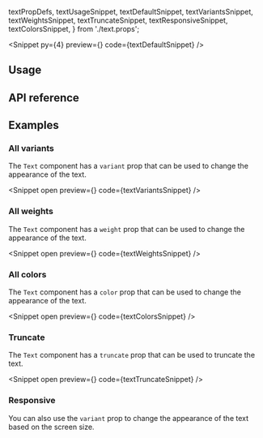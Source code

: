   textPropDefs,
  textUsageSnippet,
  textDefaultSnippet,
  textVariantsSnippet,
  textWeightsSnippet,
  textTruncateSnippet,
  textResponsiveSnippet,
  textColorsSnippet,
} from './text.props';

<PageTitle
  title="Text"
  description="The `Text` component is used to display content on your page."
/>

<Snippet
  py={4}
  preview={<TextSnippet story="Default" />}
  code={textDefaultSnippet}
/>

## Usage

<CodeBlock code={textUsageSnippet} />

## API reference

<PropsTable data={textPropDefs} />

## Examples

### All variants

The `Text` component has a `variant` prop that can be used to change the
appearance of the text.

<Snippet
  open
  preview={<TextSnippet story="AllVariants" />}
  code={textVariantsSnippet}
/>

### All weights

The `Text` component has a `weight` prop that can be used to change the
appearance of the text.

<Snippet
  open
  preview={<TextSnippet story="AllWeights" />}
  code={textWeightsSnippet}
/>

### All colors

The `Text` component has a `color` prop that can be used to change the
appearance of the text.

<Snippet
  open
  preview={<TextSnippet story="AllColors" />}
  code={textColorsSnippet}
/>

### Truncate

The `Text` component has a `truncate` prop that can be used to truncate the text.

<Snippet
  open
  preview={<TextSnippet story="Truncate" />}
  code={textTruncateSnippet}
/>

### Responsive

You can also use the `variant` prop to change the appearance of the text based
on the screen size.

<CodeBlock code={textResponsiveSnippet} />

<Theming component="Text" />

<ChangelogComponent component="text" />
